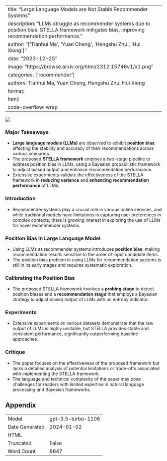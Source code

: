 
---
title: "Large Language Models are Not Stable Recommender Systems"
description: "LLMs struggle as recommender systems due to position bias. STELLA framework mitigates bias, improving recommendation performance."
author: "['Tianhui Ma', 'Yuan Cheng', 'Hengshu Zhu', 'Hui Xiong']"
date: "2023-12-25"
image: "https://browse.arxiv.org/html/2312.15746v1/x1.png"
categories: ['recommender']
authors: Tianhui Ma, Yuan Cheng, Hengshu Zhu, Hui Xiong
format:
  html:
    code-overflow: wrap
---

![](https://browse.arxiv.org/html/2312.15746v1/x1.png)

### Major Takeaways

- **Large language models (LLMs)** are observed to exhibit **position bias**, affecting the stability and accuracy of their recommendations across various scenarios.
- The proposed **STELLA framework** employs a two-stage pipeline to address position bias in LLMs, using a Bayesian probabilistic framework to adjust biased output and enhance recommendation performance.
- Extensive experiments validate the effectiveness of the STELLA framework in **reducing variance** and **enhancing recommendation performance** of LLMs.

### Introduction
- Recommender systems play a crucial role in various online services, and while traditional models have limitations in capturing user preferences in complex contexts, there is growing interest in exploring the use of LLMs for novel recommender systems.

### Position Bias in Large Language Model
- Using LLMs as recommender systems introduces **position bias**, making recommendation results sensitive to the order of input candidate items.
- The position bias problem in using LLMs for recommendation systems is still in its early stages and requires systematic exploration.

### Calibrating the Position Bias
- The proposed STELLA framework involves a **probing stage** to detect position biases and a **recommendation stage** that employs a Bayesian strategy to adjust biased output of LLMs with an entropy indicator.

### Experiments
- Extensive experiments on various datasets demonstrate that the raw output of LLMs is highly unstable, but STELLA provides stable and consistent performance, significantly outperforming baseline approaches.

### Critique
- The paper focuses on the effectiveness of the proposed framework but lacks a detailed analysis of potential limitations or trade-offs associated with implementing the STELLA framework.
- The language and technical complexity of the paper may pose challenges for readers with limited expertise in natural language processing and Bayesian frameworks.

## Appendix

|          |          |
|----------|----------|
| Model     | gpt-3.5-turbo-1106       |
| Date Generated     | 2024-01-02       |
| HTML     | []()       |
| Truncated       | False       |
| Word Count       | 8647       |